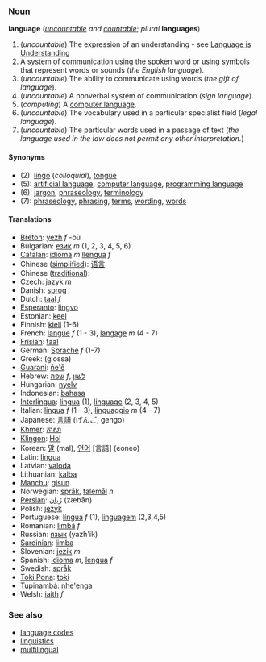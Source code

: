 ===Noun===
'''language''' (''[[uncountable]] and [[countable]]''; ''plural'' '''languages''')

#(''uncountable'') The expression of an understanding - see [http://www.ourcivilisation.com/undrstnd.htm Language is Understanding]
#A system of communication using the spoken word or using symbols that represent words or sounds (''the English language'').
#(''uncountable'') The ability to communicate using words (''the gift of language'').
#(''uncountable'') A nonverbal system of communication (''sign language'').
#(''computing'') A [[computer language]].
#(''uncountable'') The vocabulary used in a particular specialist field (''legal language'').
#(''uncountable'') The particular words used in a passage of text (''the language used in the law does not permit any other interpretation.'')

====Synonyms====
*(2): [[lingo]] (''colloquial''), [[tongue]]
*(5): [[artificial language]], [[computer language]], [[programming language]] <!--is "artificial language" strictly the same as "computer language"?-->
*(6): [[jargon]], [[phraseology]], [[terminology]]
*(7): [[phraseology]], [[phrasing]], [[term]]s, [[wording]], [[word]]s

====Translations====
*[[Breton]]: [[yezh]] ''f'' -où
*Bulgarian: [[език]] ''m'' (1, 2, 3, 4, 5, 6)
*[[Catalan]]: [[idioma]] ''m'' [[llengua]] ''f''
*Chinese ([[simplified]]): [[语言]]
*Chinese ([[traditional]]): [[]]
*Czech: [[jazyk]] ''m''
*Danish: [[sprog]]
*Dutch: [[taal]] ''f''
*[[Esperanto]]: [[lingvo]]
*Estonian: [[keel]]
*Finnish: [[kieli]] (1-6)
*French: [[langue]] ''f'' (1 - 3), [[langage]] ''m'' (4 - 7)
*[[Frisian]]: [[taal]]
*German: [[Sprache]] ''f'' (1-7)
*Greek: (glossa)
*[[Guarani]]: [[ñe'ẽ]]
*Hebrew: [[שפה]] ''f'', [[לשון]]
*Hungarian: [[nyelv]]
*Indonesian: [[bahasa]]
*[[Interlingua]]: [[lingua]] (1), [[linguage]] (2, 3, 4, 5)
*Italian: [[lingua]] ''f'' (1 - 3), [[linguaggio]] ''m'' (4 - 7)
*Japanese: [[言語]] (げんご, gengo)
*[[Khmer]]: [[ភាសា]]
*[[Klingon]]: [[Hol]]
*Korean: [[말]] (mal), [[언어]] [言語] (eoneo)
*Latin: [[lingua]]
*Latvian: [[valoda]]
*Lithuanian: [[kalba]]
*[[Manchu]]: [[gisun]]
*Norwegian: [[språk]], [[talemål]] ''n''
*[[Persian]]: [[زَبان]] (zæbān)
*Polish: [[język]]
*Portuguese: [[língua]] ''f'' (1), [[linguagem]] (2,3,4,5)
*Romanian: [[limbă]] ''f''
*Russian: [[язык]] (yazh'ik)
*[[Sardinian]]: [[limba]]
*Slovenian: [[jezik]] ''m''
*Spanish: [[idioma]] ''m'', [[lengua]] ''f''
*Swedish: [[språk]]
*[[Toki Pona]]: [[toki]]
*[[Tupinambá]]: [[nhe'enga]]
*Welsh: [[iaith]] ''f''

===See also===
*[[language code]]s
*[[linguistics]]
*[[multilingual]]